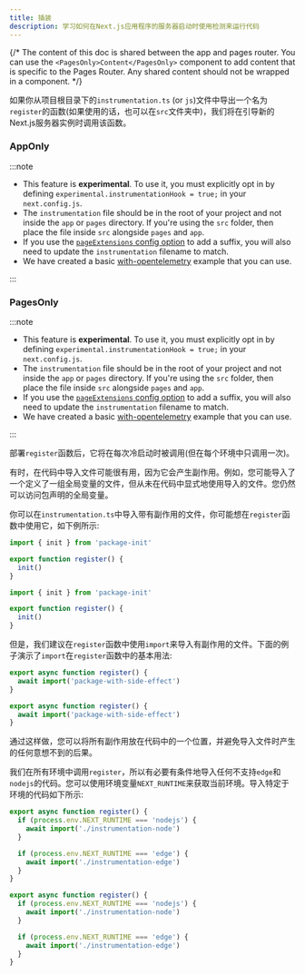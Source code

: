 ```yaml
---
title: 插装
description: 学习如何在Next.js应用程序的服务器启动时使用检测来运行代码
---
```


{/* The content of this doc is shared between the app and pages router. You can use the `<PagesOnly>Content</PagesOnly>` component to add content that is specific to the Pages Router. Any shared content should not be wrapped in a component. */}

如果你从项目根目录下的`instrumentation.ts` (or `js`)文件中导出一个名为`register`的函数(如果使用的话，也可以在`src`文件夹中)，我们将在引导新的Next.js服务器实例时调用该函数。

### AppOnly

:::note

- This feature is **experimental**. To use it, you must explicitly opt in by defining `experimental.instrumentationHook = true;` in your `next.config.js`.
- The `instrumentation` file should be in the root of your project and not inside the `app` or `pages` directory. If you're using the `src` folder, then place the file inside `src` alongside `pages` and `app`.
- If you use the [`pageExtensions` config option](/docs/app/api-reference/next-config-js/pageExtensions) to add a suffix, you will also need to update the `instrumentation` filename to match.
- We have created a basic [with-opentelemetry](https://github.com/vercel/next.js/tree/canary/examples/with-opentelemetry) example that you can use.

:::

### PagesOnly

:::note

- This feature is **experimental**. To use it, you must explicitly opt in by defining `experimental.instrumentationHook = true;` in your `next.config.js`.
- The `instrumentation` file should be in the root of your project and not inside the `app` or `pages` directory. If you're using the `src` folder, then place the file inside `src` alongside `pages` and `app`.
- If you use the [`pageExtensions` config option](/docs/pages/api-reference/next-config-js/pageExtensions) to add a suffix, you will also need to update the `instrumentation` filename to match.
- We have created a basic [with-opentelemetry](https://github.com/vercel/next.js/tree/canary/examples/with-opentelemetry) example that you can use.

:::

部署`register`函数后，它将在每次冷启动时被调用(但在每个环境中只调用一次)。

有时，在代码中导入文件可能很有用，因为它会产生副作用。例如，您可能导入了一个定义了一组全局变量的文件，但从未在代码中显式地使用导入的文件。您仍然可以访问包声明的全局变量。

你可以在`instrumentation.ts`中导入带有副作用的文件，你可能想在`register`函数中使用它，如下例所示:

```ts title="your-project/instrumentation.ts" switcher
import { init } from 'package-init'

export function register() {
  init()
}
```

```js title="your-project/instrumentation.js" switcher
import { init } from 'package-init'

export function register() {
  init()
}
```

但是，我们建议在`register`函数中使用`import`来导入有副作用的文件。下面的例子演示了`import`在`register`函数中的基本用法:

```ts title="your-project/instrumentation.ts" switcher
export async function register() {
  await import('package-with-side-effect')
}
```

```js title="your-project/instrumentation.js" switcher
export async function register() {
  await import('package-with-side-effect')
}
```

通过这样做，您可以将所有副作用放在代码中的一个位置，并避免导入文件时产生的任何意想不到的后果。

我们在所有环境中调用`register`，所以有必要有条件地导入任何不支持`edge`和`nodejs`的代码。您可以使用环境变量`NEXT_RUNTIME`来获取当前环境。导入特定于环境的代码如下所示:

```ts title="your-project/instrumentation.ts" switcher
export async function register() {
  if (process.env.NEXT_RUNTIME === 'nodejs') {
    await import('./instrumentation-node')
  }

  if (process.env.NEXT_RUNTIME === 'edge') {
    await import('./instrumentation-edge')
  }
}
```

```js title="your-project/instrumentation.js" switcher
export async function register() {
  if (process.env.NEXT_RUNTIME === 'nodejs') {
    await import('./instrumentation-node')
  }

  if (process.env.NEXT_RUNTIME === 'edge') {
    await import('./instrumentation-edge')
  }
}
```
